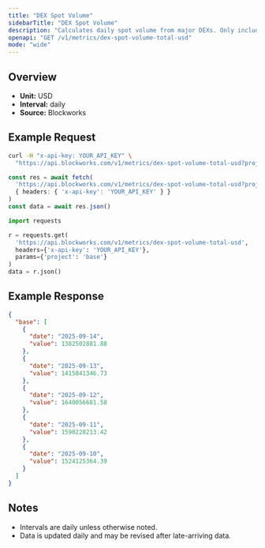 ```yaml
---
title: "DEX Spot Volume"
sidebarTitle: "DEX Spot Volume"
description: "Calculates daily spot volume from major DEXs. Only includes volumes from fee-paying liquidity pools"
openapi: "GET /v1/metrics/dex-spot-volume-total-usd"
mode: "wide"
---
```


## Overview

- **Unit:** USD
- **Interval:** daily
- **Source:** Blockworks

## Example Request

<CodeGroup>

```bash cURL
curl -H "x-api-key: YOUR_API_KEY" \
  "https://api.blockworks.com/v1/metrics/dex-spot-volume-total-usd?project=base"
```

```typescript TypeScript
const res = await fetch(
  'https://api.blockworks.com/v1/metrics/dex-spot-volume-total-usd?project=base',
  { headers: { 'x-api-key': 'YOUR_API_KEY' } }
)
const data = await res.json()
```

```python Python
import requests

r = requests.get(
  'https://api.blockworks.com/v1/metrics/dex-spot-volume-total-usd',
  headers={'x-api-key': 'YOUR_API_KEY'},
  params={'project': 'base'}
)
data = r.json()
```

</CodeGroup>

## Example Response

```json
{
  "base": [
    {
      "date": "2025-09-14",
      "value": 1382502881.88
    },
    {
      "date": "2025-09-13",
      "value": 1415841346.73
    },
    {
      "date": "2025-09-12",
      "value": 1640056681.58
    },
    {
      "date": "2025-09-11",
      "value": 1590228213.42
    },
    {
      "date": "2025-09-10",
      "value": 1524125364.39
    }
  ]
}
```

## Notes
- Intervals are daily unless otherwise noted.
- Data is updated daily and may be revised after late-arriving data.
